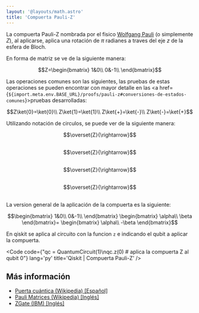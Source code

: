```yaml
---
layout: '@layouts/math.astro'
title: 'Compuerta Pauli-Z'
---
```



La compuerta Pauli-Z nombrada por el fisico <a href="https://en.wikipedia.org/wiki/Wolfgang_Pauli" target="_blank">Wolfgang Pauli</a> (o simplemente $Z$), al aplicarse, aplica una rotación de $\pi$ radianes a traves del eje $z$ de la esfera de Bloch.

En forma de matriz se ve de la siguiente manera:
```math
Z=\begin{bmatrix}
1&0\\
0&-1\\
\end{bmatrix}
```

Las operaciones comunes son las siguientes, las pruebas de estas operaciones se pueden encontrar con mayor detalle en las <a href={`${import.meta.env.BASE_URL}/proofs/pauli-z#conversiones-de-estados-comunes`}>pruebas desarrolladas</a>:
```math
Z\ket{0}=\ket{0}\\
Z\ket{1}=\ket{1}\\
Z\ket{+}=\ket{-}\\
Z\ket{-}=\ket{+}
```


Utilizando notación de circulos, se puede ver de la siguiente manera:

<div style="display: flex; justify-content:center; align-items:center; margin-bottom:30px; flex-direction:row">
    <Circle width={"100"} phase={"0"} prob={1} label={"\\ket{0}"}/>
    <Circle width={"100"} phase={"0"} prob={0} label={"\\ket{1}"}/>
    $$\overset{Z}{\rightarrow}$$ 
    <Circle width={"100"} phase={"0"} prob={1} label={"\\ket{0}"}/>
    <Circle width={"100"} phase={"0"} prob={0} label={"\\ket{1}"}/>
</div>


<div style="display: flex; justify-content:center; align-items:center; margin-bottom:30px; flex-direction:row">
    <Circle width={"100"} phase={"0"} prob={0} label={"\\ket{0}"}/>
    <Circle width={"100"} phase={"0"} prob={1} label={"\\ket{1}"}/>
    $$\overset{Z}{\rightarrow}$$ 
    <Circle width={"100"} phase={"0"} prob={0} label={"\\ket{0}"}/>
    <Circle width={"100"} phase={"0"} prob={1} label={"\\ket{1}"}/>
</div>

<div style="display: flex; justify-content:center; align-items:center; margin-bottom:30px; flex-direction:row">
    <Circle width={"100"} phase={"0"} prob={0.5} label={"\\ket{0}"}/>
    <Circle width={"100"} phase={"0"} prob={0.5} label={"\\ket{1}"}/>
    $$\overset{Z}{\rightarrow}$$ 
    <Circle width={"100"} phase={"0"} prob={0.5} label={"\\ket{0}"}/>
    <Circle width={"100"} phase={"180"} prob={0.5} label={"\\ket{1}"}/>
</div>

<div style="display: flex; justify-content:center; align-items:center; margin-bottom:30px; flex-direction:row">
    <Circle width={"100"} phase={"0"} prob={0.5} label={"\\ket{0}"}/>
    <Circle width={"100"} phase={"180"} prob={0.5} label={"\\ket{1}"}/>
    $$\overset{Z}{\rightarrow}$$ 
    <Circle width={"100"} phase={"0"} prob={0.5} label={"\\ket{0}"}/>
    <Circle width={"100"} phase={"0"} prob={0.5} label={"\\ket{1}"}/>
</div>

La version general de la aplicación de la compuerta es la siguiente:
```math
\begin{bmatrix}
1&0\\
0&-1\\
\end{bmatrix}
\begin{bmatrix}
\alpha\\
\beta
\end{bmatrix}=
\begin{bmatrix}
\alpha\\
-\beta
\end{bmatrix}
```

En qiskit se aplica al circuito con la funcion `z` e indicando el qubit a aplicar la compuerta.


<Code
  code={"qc = QuantumCircuit(1)\nqc.z(0) # aplica la compuerta Z al qubit 0"}
  lang='py'
  title='Qiskit | Compuerta Pauli-Z'
/>

## Más información

- <a target="_blank" href="https://es.wikipedia.org/wiki/Puerta_cu%C3%A1ntica">Puerta cuántica (Wikipedia) [Español]</a>
- <a target="_blank" href="https://en.wikipedia.org/wiki/Pauli_matrices">Pauli Matrices (Wikipedia) [Inglés]</a>
- <a target="_blank" href="https://docs.quantum.ibm.com/api/qiskit/qiskit.circuit.library.ZGate">ZGate (IBM) [Inglés]</a>

